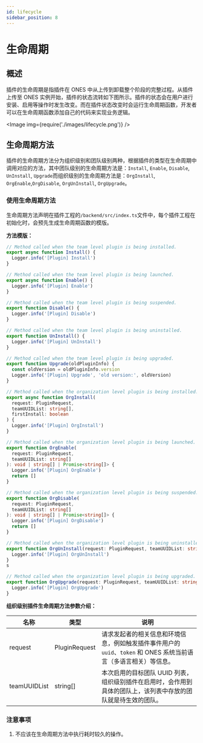 ```yaml
---
id: lifecycle
sidebar_position: 8
---
```



# 生命周期

## 概述

插件的生命周期是指插件在 ONES 中从上传到卸载整个阶段的完整过程。从插件上传至 ONES 实例开始，插件的状态流转如下图所示。插件的状态会在用户进行安装、启用等操作时发生改变。而在插件状态改变时会运行生命周期函数，开发者可以在生命周期函数添加自己的代码来实现业务逻辑。

<Image img={require('./images/lifecycle.png')} />

## 生命周期方法

插件的生命周期方法分为组织级别和团队级别两种，根据插件的类型在生命周期中调用对应的方法，其中团队级别的生命周期方法是：`Install`, `Enable`, `Disable`, `UnInstall`, `Upgrade`而组织级别的生命周期方法是：`OrgInstall`, `OrgEnable`,`OrgDisable`, `OrgUnInstall`, `OrgUpgrade`。

### 使用生命周期方法

生命周期方法声明在插件工程的`/backend/src/index.ts`文件中，每个插件工程在初始化时，会预先生成生命周期函数的模版。

**方法模版：**

```typescript
// Method called when the team level plugin is being installed.
export async function Install() {
  Logger.info('[Plugin] Install')
}

// Method called when the team level plugin is being launched.
export async function Enable() {
  Logger.info('[Plugin] Enable')
}

// Method called when the team level plugin is being suspended.
export function Disable() {
  Logger.info('[Plugin] Disable')
}

// Method called when the team level plugin is being uninstalled.
export function UnInstall() {
  Logger.info('[Plugin] UnInstall')
}

// Method called when the team level plugin is being upgraded.
export function Upgrade(oldPluginInfo) {
  const oldVersion = oldPluginInfo.version
  Logger.info('[Plugin] Upgrade', 'old version:', oldVersion)
}

// Method called when the organization level plugin is being installed.
export async function OrgInstall(
  request: PluginRequest,
  teamUUIDList: string[],
  firstInstall: boolean
) {
  Logger.info('[Plugin] OrgInstall')
}

// Method called when the organization level plugin is being launched.
export function OrgEnable(
  request: PluginRequest,
  teamUUIDList: string[]
): void | string[] | Promise<string[]> {
  Logger.info('[Plugin] OrgEnable')
  return []
}

// Method called when the organization level plugin is being suspended.
export function OrgDisable(
  request: PluginRequest,
  teamUUIDList: string[]
): void | string[] | Promise<string[]> {
  Logger.info('[Plugin] OrgDisable')
  return []
}

// Method called when the organization level plugin is being uninstalled.
export function OrgUnInstall(request: PluginRequest, teamUUIDList: string[]) {
  Logger.info('[Plugin] OrgUnInstall')
}
s

// Method called when the organization level plugin is being upgraded.
export function OrgUpgrade(request: PluginRequest, teamUUIDList: string[]) {
  Logger.info('[Plugin] OrgUpgrade')
}
```

**组织级别插件生命周期方法参数介绍：**

| 名称         | 类型          | 说明                                                                                                              |
| ------------ | ------------- | ----------------------------------------------------------------------------------------------------------------- |
| request      | PluginRequest | 请求发起者的相关信息和环境信息，例如触发插件事件用户的 `uuid`、`token` 和 ONES 系统当前语言（多语言相关）等信息。 |
| teamUUIDList | string[]      | 本次启用的目标团队 UUID 列表，组织级别插件在启用时，会作用到具体的团队上，该列表中存放的团队就是待生效的团队。    |

### 注意事项

1. 不应该在生命周期方法中执行耗时较久的操作。
